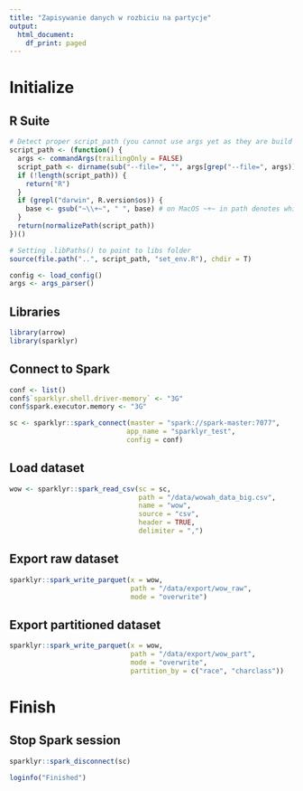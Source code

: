 ```yaml
---
title: "Zapisywanie danych w rozbiciu na partycje"
output:
  html_document:
    df_print: paged
---
```


# Initialize

## R Suite

```r
# Detect proper script_path (you cannot use args yet as they are build with tools in set_env.r)
script_path <- (function() {
  args <- commandArgs(trailingOnly = FALSE)
  script_path <- dirname(sub("--file=", "", args[grep("--file=", args)]))
  if (!length(script_path)) {
    return("R")
  }
  if (grepl("darwin", R.version$os)) {
    base <- gsub("~\\+~", " ", base) # on MacOS ~+~ in path denotes whitespace
  }
  return(normalizePath(script_path))
})()

# Setting .libPaths() to point to libs folder
source(file.path("..", script_path, "set_env.R"), chdir = T)

config <- load_config()
args <- args_parser()
```

## Libraries


```r
library(arrow)
library(sparklyr)
```

## Connect to Spark

```r
conf <- list()
conf$`sparklyr.shell.driver-memory` <- "3G"
conf$spark.executor.memory <- "3G"

sc <- sparklyr::spark_connect(master = "spark://spark-master:7077",
                             app_name = "sparklyr_test",
                             config = conf)
```

## Load dataset

```r
wow <- sparklyr::spark_read_csv(sc = sc,
                                path = "/data/wowah_data_big.csv",
                                name = "wow",
                                source = "csv",
                                header = TRUE,
                                delimiter = ",")
```

## Export raw dataset

```r
sparklyr::spark_write_parquet(x = wow,
                              path = "/data/export/wow_raw",
                              mode = "overwrite")
```

## Export partitioned dataset

```r

sparklyr::spark_write_parquet(x = wow,
                              path = "/data/export/wow_part",
                              mode = "overwrite",
                              partition_by = c("race", "charclass"))
```

# Finish

## Stop Spark session

```r
sparklyr::spark_disconnect(sc)
```

```r
loginfo("Finished")
```
